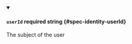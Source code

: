 
<details className="config-field" data-expandable="false" open>
<summary>

#### `userId` <span className="config-field-required" data-required="false">required</span> <span className="config-field-type">string</span> <span className="config-field-default"></span> <span className="config-field-enum"></span> {#spec-identity-userId}

The subject of the user

</summary>



</details>
